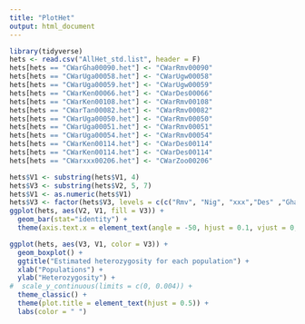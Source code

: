---
title: "PlotHet"
output: html_document
---

```{r}
library(tidyverse)
hets <- read.csv("AllHet_std.list", header = F)
hets[hets == "CWarGha00090.het"] <- "CWarRmv00090"
hets[hets == "CWarUga00058.het"] <- "CWarUgw00058"
hets[hets == "CWarUga00059.het"] <- "CWarUgw00059"
hets[hets == "CWarKen00066.het"] <- "CWarDes00066"
hets[hets == "CWarKen00108.het"] <- "CWarRmv00108"
hets[hets == "CWarTan00082.het"] <- "CWarRmv00082"
hets[hets == "CWarUga00050.het"] <- "CWarRmv00050"
hets[hets == "CWarUga00051.het"] <- "CWarRmv00051"
hets[hets == "CWarUga00054.het"] <- "CWarRmv00054"
hets[hets == "CWarKen00114.het"] <- "CWarDes00114"
hets[hets == "CWarKen00114.het"] <- "CWarDes00114"
hets[hets == "CWarxxx00206.het"] <- "CWarZoo00206"

hets$V1 <- substring(hets$V1, 4)
hets$V3 <- substring(hets$V2, 5, 7)
hets$V1 <- as.numeric(hets$V1)
hets$V3 <- factor(hets$V3, levels = c(c("Rmv", "Nig", "xxx","Des" ,"Gha", "Ken", "Uga", "Ugw", "Tan", "Zam", "Zim", "Nam"))) #order from phylogeographical history
ggplot(hets, aes(V2, V1, fill = V3)) + 
  geom_bar(stat="identity") +
  theme(axis.text.x = element_text(angle = -50, hjust = 0.1, vjust = 0, size = 10))

ggplot(hets, aes(V3, V1, color = V3)) +
  geom_boxplot() +
  ggtitle("Estimated heterozygosity for each population") +
  xlab("Populations") +
  ylab("Heterozygosity") +
#  scale_y_continuous(limits = c(0, 0.004)) +
  theme_classic() +
  theme(plot.title = element_text(hjust = 0.5)) +
  labs(color = " ")
```

